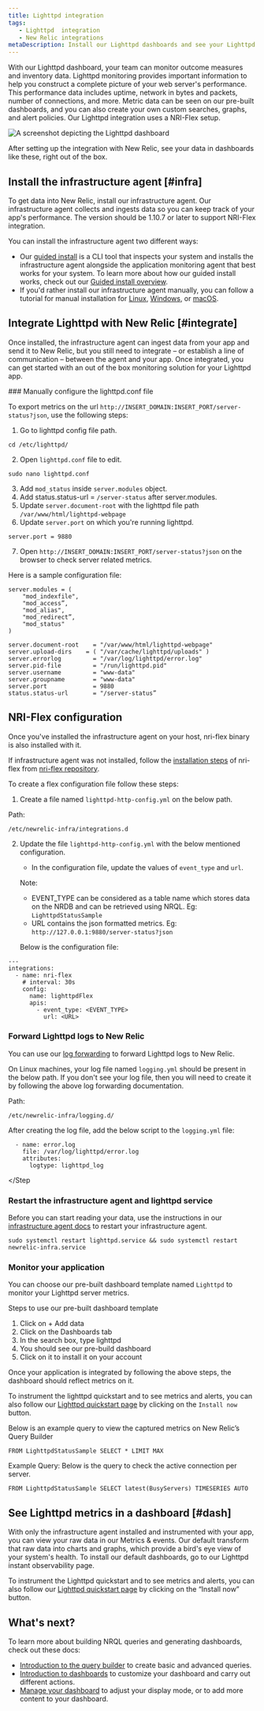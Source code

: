 ```yaml
---
title: Lighttpd integration
tags:
   - Lighttpd  integration
   - New Relic integrations
metaDescription: Install our Lighttpd dashboards and see your Lighttpd  data in New Relic.
---
```



With our Lighttpd dashboard, your team can monitor outcome measures and inventory data.   Lighttpd monitoring provides important information to help you construct a complete picture of your web server's performance. This performance data includes uptime, network in bytes and packets, number of connections, and more. Metric data can be seen on our pre-built dashboards, and you can also create your own custom searches, graphs, and alert policies. Our Lighttpd integration uses a NRI-Flex setup.

<img
  title="Lighttpd dashboard"
  alt="A screenshot depicting the Lighttpd dashboard"
  src={infrastructureLighttptdDashboard}
/>

<figcaption>
After setting up the integration with New Relic, see your data in dashboards like these, right out of the box.
</figcaption>

## Install the infrastructure agent [#infra]

To get data into New Relic, install our infrastructure agent. Our infrastructure agent collects and ingests data so you can keep track of your app's performance. The version should be 1.10.7 or later to support NRI-Flex integration.

You can install the infrastructure agent two different ways:

* Our [guided install](https://one.newrelic.com/nr1-core?state=4f81feab-35f7-e97e-9903-52510f8542bd) is a CLI tool that inspects your system and installs the infrastructure agent alongside the application monitoring agent that best works for your system. To learn more about how our guided install works, check out our [Guided install overview](/docs/infrastructure/host-integrations/installation/new-relic-guided-install-overview).
* If you'd rather install our infrastructure agent manually, you can follow a tutorial for manual installation for [Linux](/docs/infrastructure/install-infrastructure-agent/linux-installation/install-infrastructure-monitoring-agent-linux), [Windows](/docs/infrastructure/install-infrastructure-agent/windows-installation/install-infrastructure-monitoring-agent-windows/), or [macOS](/docs/infrastructure/install-infrastructure-agent/macos-installation/install-infrastructure-monitoring-agent-macos/).

## Integrate Lighttpd with New Relic [#integrate]

Once installed, the infrastructure agent can ingest data from your app and send it to New Relic, but you still need to integrate – or establish a line of communication – between the agent and your app. Once integrated, you can get started with an out of the box monitoring solution for your Lighttpd app. 

<Steps>
<Step>
### Manually configure the lighttpd.conf file

To export metrics on the url `http://INSERT_DOMAIN:INSERT_PORT/server-status?json`, use the following steps:

1. Go to lighttpd config file path.
```
cd /etc/lighttpd/
```
2. Open `lighttpd.conf` file to edit.
```
sudo nano lighttpd.conf
```

3. Add `mod_status` inside `server.modules` object.
4. Add status.status-url = `/server-status` after server.modules.
5. Update `server.document-root` with the lighttpd file path `/var/www/html/lighttpd-webpage`
6. Update `server.port` on which you're running lighttpd. 
```
server.port = 9880
 ```
7. Open `http://INSERT_DOMAIN:INSERT_PORT/server-status?json` on the browser to check server related metrics.

Here is a sample configuration file:

```
server.modules = (
    "mod_indexfile",
    "mod_access”,
    "mod_alias",
    "mod_redirect”,
    "mod_status"
)

server.document-root	= "/var/www/html/lighttpd-webpage"
server.upload-dirs	  = ( "/var/cache/lighttpd/uploads" )
server.errorlog		    = "/var/log/lighttpd/error.log"
server.pid-file		    = "/run/lighttpd.pid"
server.username		    = "www-data"
server.groupname	    = "www-data"
server.port		        = 9880
status.status-url	    = "/server-status”
```
</Step>


<Step>

## NRI-Flex configuration

Once you've installed the infrastructure agent on your host, nri-flex binary is also installed with it.
  
If infrastructure agent was not installed, follow the [installation steps](https://github.com/newrelic/nri-flex/blob/master/docs/basic-tutorial.md) of nri-flex from [nri-flex repository](https://github.com/newrelic/nri-flex).

To create a flex configuration file follow these steps:

1. Create a file named `lighttpd-http-config.yml` on the below path.

  Path:
  ```
  /etc/newrelic-infra/integrations.d
  ```

2. Update the file `lighttpd-http-config.yml` with the below mentioned configuration.
    * In the configuration file, update the values of `event_type` and `url`.
  
    Note:
    * EVENT_TYPE can be considered as a table name which stores data on the NRDB and can be retrieved using NRQL.
      Eg: `LighttpdStatusSample`
    * URL contains the json formatted metrics.
      Eg: `http://127.0.0.1:9880/server-status?json`
  

    Below is the configuration file:

```
---
integrations:
  - name: nri-flex
    # interval: 30s
    config:
      name: lighttpdFlex
      apis:
        - event_type: <EVENT_TYPE>
          url: <URL>

```

</Step>
  
<Step>
  
### Forward Lighttpd logs to New Relic
 
You can use our [log forwarding](https://docs.newrelic.com/docs/logs/forward-logs/forward-your-logs-using-infrastructure-agent/) to forward Lighttpd logs to New Relic.

On Linux machines, your log file named `logging.yml` should be present in the below path. If you don't see your log file, then you will need to create it by following the above log forwarding documentation.

Path: 
```
/etc/newrelic-infra/logging.d/
```

After creating the log file, add the below script to the `logging.yml` file:
```
  - name: error.log
    file: /var/log/lighttpd/error.log
    attributes:
      logtype: lighttpd_log
```
</Step  

<Step>

### Restart the infrastructure agent and lighttpd service

Before you can start reading your data, use the instructions in our [infrastructure agent docs](https://docs.newrelic.com/docs/infrastructure/install-infrastructure-agent/manage-your-agent/start-stop-restart-infrastructure-agent/) to restart your infrastructure agent.

```
sudo systemctl restart lighttpd.service && sudo systemctl restart newrelic-infra.service
```
</Step>

<Step>
  
###  Monitor your application

You can choose our pre-built dashboard template named `Lighttpd` to monitor your Lighttpd server metrics.
  
Steps to use our pre-built dashboard template
1.  Click on + Add data
2.  Click on the Dashboards tab
3.  In the search box, type lighttpd
4.  You should see our pre-build dashboard
5.  Click on it to install it on your account

Once your application is integrated by following the above steps, the dashboard should reflect metrics on it.  
  
To instrument the lighttpd quickstart and to see metrics and alerts, you can also follow our [Lighttpd quickstart page](https://newrelic.com/instant-observability/lighttpd) by clicking on the `Install now` button.

Below is an example query to view the captured metrics on New Relic’s Query Builder
```
FROM LighttpdStatusSample SELECT * LIMIT MAX
```
  
Example Query:
Below is the query to check the active connection per server.
```
FROM LighttpdStatusSample SELECT latest(BusyServers) TIMESERIES AUTO
```
</Step>

</Steps>

## See Lighttpd metrics in a dashboard [#dash]

With only the infrastructure agent installed and instrumented with your app, you can view your raw data in our Metrics & events. Our default <InlinePopover type="dashboards" /> transform that raw data into charts and graphs, which provide a bird's eye view of your system's health. To install our default dashboards, go to our Lighttpd instant observability page.
  
To instrument the Lighttpd quickstart and to see metrics and alerts, you can also follow our [Lighttpd quickstart page](https://newrelic.com/instant-observability/lighttpd) by clicking on the “Install now” button.

## What's next?

To learn more about building NRQL queries and generating dashboards, check out these docs:

* [Introduction to the query builder](/docs/query-your-data/explore-query-data/query-builder/introduction-query-builder) to create basic and advanced queries.
* [Introduction to dashboards](/docs/query-your-data/explore-query-data/dashboards/introduction-dashboards) to customize your dashboard and carry out different actions.
* [Manage your dashboard](/docs/query-your-data/explore-query-data/dashboards/manage-your-dashboard) to adjust your <InlinePopover type="dashboards" /> display mode, or to add more content to your dashboard.

